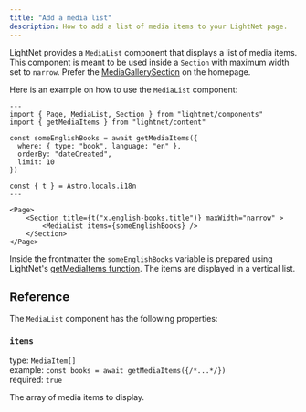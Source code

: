 ```yaml
---
title: "Add a media list"
description: How to add a list of media items to your LightNet page. 
---
```



LightNet provides a `MediaList` component that displays a list of media items.
This component is meant to be used inside a `Section` with maximum width set to `narrow`. 
Prefer the [MediaGallerySection](/build/pages/media-gallery-section) on the homepage.

Here is an example on how to use the `MediaList` component:

```astro
---
import { Page, MediaList, Section } from "lightnet/components"
import { getMediaItems } from "lightnet/content"

const someEnglishBooks = await getMediaItems({
  where: { type: "book", language: "en" },
  orderBy: "dateCreated",
  limit: 10
})

const { t } = Astro.locals.i18n
---

<Page>
    <Section title={t("x.english-books.title")} maxWidth="narrow" >
        <MediaList items={someEnglishBooks} />
    </Section>
</Page>
```

Inside the frontmatter the `someEnglishBooks` variable is prepared using LightNet's [getMediaItems function](/build/pages/query-media-items). 
The items are displayed in a vertical list.

## Reference

The `MediaList` component has the following properties:

### `items`

type: `MediaItem[]` \
example: `const books = await getMediaItems({/*...*/})` \
required: `true`

The array of media items to display.
